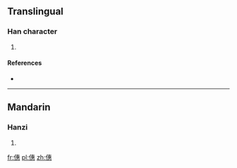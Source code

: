 ==Translingual==

===Han character===
{{Han char|rn=9|rad=人|as=12|sn=14|four=|canj=OJIP|ids=⿰亻惠}}

# {{defn|Han|sort=人12}}

====References====
* {{Han ref|kx=0117.050|dkj=01108|dj=0248.110|hdz=10217.160|uh=50E1|ud=20705}}

----

==Mandarin==

===Hanzi===
{{cmn-hanzi|pin=[[huì]] ([[hui4]])|wg=hui<sup>4</sup>}}

# {{defn|lang=cmn|sort=人12}}

[[fr:僡]]
[[pl:僡]]
[[zh:僡]]